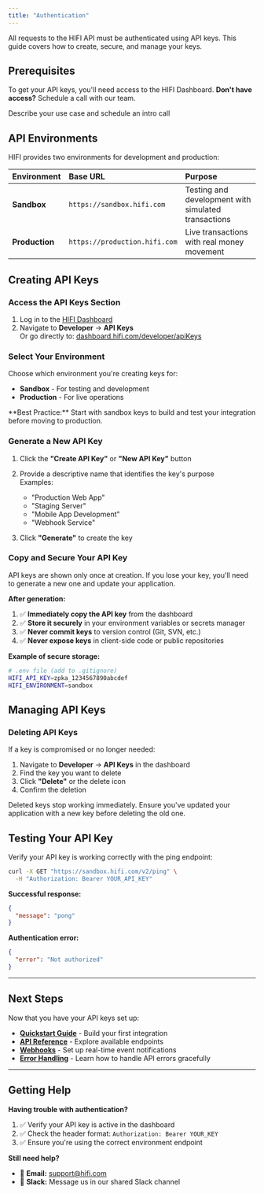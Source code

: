 ```yaml
---
title: "Authentication"
---
```


All requests to the HIFI API must be authenticated using API keys. This guide covers how to create, secure, and manage your keys.

## Prerequisites

To get your API keys, you'll need access to the HIFI Dashboard. **Don't have access?** Schedule a call with our team.

<Card title="Request access" href="https://dashboard.hifi.com/request-access">
  Describe your use case and schedule an intro call
</Card>

## API Environments

HIFI provides two environments for development and production:

| Environment    | Base URL                      | Purpose                                             |
| :------------- | :---------------------------- | :-------------------------------------------------- |
| **Sandbox**    | `https://sandbox.hifi.com`    | Testing and development with simulated transactions |
| **Production** | `https://production.hifi.com` | Live transactions with real money movement          |

## Creating API Keys

### Access the API Keys Section

1. Log in to the [HIFI Dashboard](https://dashboard.hifi.com)
2. Navigate to **Developer** → **API Keys**  
   Or go directly to: [dashboard.hifi.com/developer/apiKeys](https://dashboard.hifi.com/developer/apiKeys)

### Select Your Environment

Choose which environment you're creating keys for:

- **Sandbox** - For testing and development
- **Production** - For live operations

<Info>
  **Best Practice:** Start with sandbox keys to build and test your integration
  before moving to production.
</Info>

### Generate a New API Key

1. Click the **"Create API Key"** or **"New API Key"** button
2. Provide a descriptive name that identifies the key's purpose  
   Examples:

   - "Production Web App"
   - "Staging Server"
   - "Mobile App Development"
   - "Webhook Service"

3. Click **"Generate"** to create the key

### Copy and Secure Your API Key

<Warning>
  API keys are shown only once at creation. If you lose your key, you'll need to
  generate a new one and update your application.
</Warning>

**After generation:**

1. ✅ **Immediately copy the API key** from the dashboard
2. ✅ **Store it securely** in your environment variables or secrets manager
3. ✅ **Never commit keys** to version control (Git, SVN, etc.)
4. ✅ **Never expose keys** in client-side code or public repositories

**Example of secure storage:**

```bash
# .env file (add to .gitignore)
HIFI_API_KEY=zpka_1234567890abcdef
HIFI_ENVIRONMENT=sandbox
```

## Managing API Keys

### Deleting API Keys

If a key is compromised or no longer needed:

1. Navigate to **Developer** → **API Keys** in the dashboard
2. Find the key you want to delete
3. Click **"Delete"** or the delete icon
4. Confirm the deletion

<Warning>
  Deleted keys stop working immediately. Ensure you've updated your application
  with a new key before deleting the old one.
</Warning>

## Testing Your API Key

Verify your API key is working correctly with the ping endpoint:

```bash
curl -X GET "https://sandbox.hifi.com/v2/ping" \
  -H "Authorization: Bearer YOUR_API_KEY"
```

**Successful response:**

```json
{
  "message": "pong"
}
```

**Authentication error:**

```json
{
  "error": "Not authorized"
}
```

---

## Next Steps

Now that you have your API keys set up:

- **[Quickstart Guide](/guides/quickstart)** - Build your first integration
- **[API Reference](/api-reference)** - Explore available endpoints
- **[Webhooks](/docs/webhooks)** - Set up real-time event notifications
- **[Error Handling](/docs/errors)** - Learn how to handle API errors gracefully

---

## Getting Help

**Having trouble with authentication?**

1. ✅ Verify your API key is active in the dashboard
2. ✅ Check the header format: `Authorization: Bearer YOUR_KEY`
3. ✅ Ensure you're using the correct environment endpoint

**Still need help?**

- 📧 **Email:** support@hifi.com
- 💬 **Slack:** Message us in our shared Slack channel
